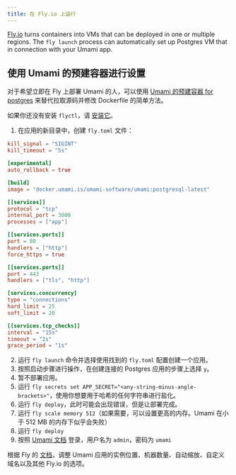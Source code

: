 ```yaml
---
title: 在 Fly.io 上运行
---
```


[Fly.io](https://fly.io) turns containers into VMs that can be deployed in one or multiple regions. The `fly launch` process can automatically set up Postgres VM that in connection with your Umami app.

## 使用 Umami 的预建容器进行设置

对于希望立即在 Fly 上部署 Umami 的人，可以使用 [Umami 的预建容器 for postgres](https://github.com/umami-software/umami/pkgs/container/umami/123905077?tag=postgresql-latest) 来替代拉取源码并修改 Dockerfile 的简单方法。

如果你还没有安装 `flyctl`，请 [安装它](https://fly.io/docs/hands-on/install-flyctl/)。

1. 在应用的新目录中，创建 `fly.toml` 文件：

```toml
kill_signal = "SIGINT"
kill_timeout = "5s"

[experimental]
auto_rollback = true

[build]
image = "docker.umami.is/umami-software/umami:postgresql-latest"

[[services]]
protocol = "tcp"
internal_port = 3000
processes = ["app"]

[[services.ports]]
port = 80
handlers = ["http"]
force_https = true

[[services.ports]]
port = 443
handlers = ["tls", "http"]

[services.concurrency]
type = "connections"
hard_limit = 25
soft_limit = 20

[[services.tcp_checks]]
interval = "15s"
timeout = "2s"
grace_period = "1s"
```

2. 运行 `fly launch` 命令并选择使用找到的 `fly.toml` 配置创建一个应用。
3. 按照启动步骤进行操作，在创建连接的 Postgres 应用的步骤上选择 `y`。
4. 暂不部署应用。
5. 运行 `fly secrets set APP_SECRET="<any-string-minus-angle-brackets>"`，使用你想要用于哈希的任何字符串进行盐化。
6. 运行 `fly deploy`，此时可能会出现错误，但是让部署完成。
7. 运行 `fly scale memory 512`（如果需要，可以设置更高的内存。Umami 在小于 512 MB 的内存下似乎会失败）
8. 运行 `fly deploy`
9. 按照 [Umami 文档](https://umami.zhcndoc.com/docs/login) 登录，用户名为 `admin`，密码为 `umami`

根据 Fly 的 [文档](https://fly.io/docs/)，调整 Umami 应用的实例位置、机器数量、自动缩放、自定义域名以及其他 Fly.io 的选项。